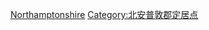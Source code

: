 {{GeoGroup}}
{{Category TOC|numerals=no}}

[[Category:英格蘭各郡村落|Northamptonshire]]
[[Category:北安普敦郡定居点|Category:北安普敦郡定居点]]